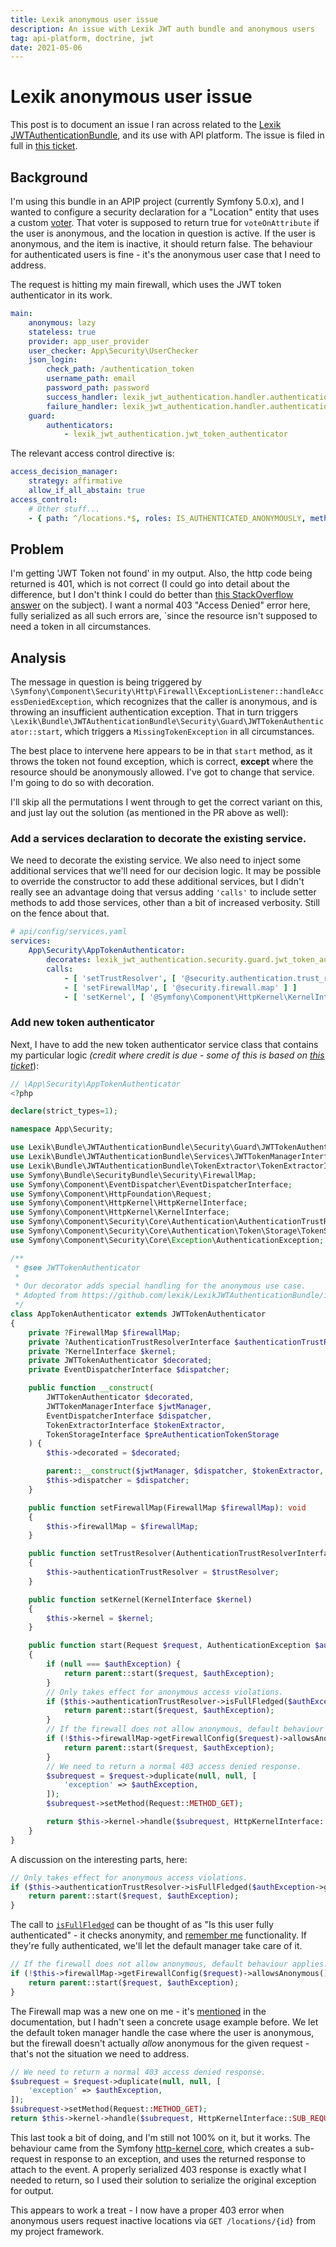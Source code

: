 ```yaml
---
title: Lexik anonymous user issue
description: An issue with Lexik JWT auth bundle and anonymous users
tag: api-platform, doctrine, jwt
date: 2021-05-06
---
```


# Lexik anonymous user issue

This post is to document an issue I ran across related to the [Lexik JWTAuthenticationBundle](https://github.com/lexik/LexikJWTAuthenticationBundle), and its use with API platform.  The issue is filed in full in [this ticket](https://github.com/lexik/LexikJWTAuthenticationBundle/issues/862).

## Background

I'm using this bundle in an APIP project (currently Symfony 5.0.x), and I wanted to configure a security declaration for a "Location" entity that uses a custom [voter](https://symfony.com/doc/current/security/voters.html). That voter is supposed to return true for `voteOnAttribute` if the user is anonymous, and the location in question is active. If the user is anonymous, and the item is inactive, it should return false.  The behaviour for authenticated users is fine - it's the anonymous user case that I need to address.

The request is hitting my main firewall, which uses the JWT token authenticator in its work.

```yaml
main:
    anonymous: lazy
    stateless: true
    provider: app_user_provider
    user_checker: App\Security\UserChecker
    json_login:
        check_path: /authentication_token
        username_path: email
        password_path: password
        success_handler: lexik_jwt_authentication.handler.authentication_success
        failure_handler: lexik_jwt_authentication.handler.authentication_failure
    guard:
        authenticators:
            - lexik_jwt_authentication.jwt_token_authenticator
```

The relevant access control directive is:

```yaml
access_decision_manager:
    strategy: affirmative
    allow_if_all_abstain: true
access_control:
    # Other stuff...
    - { path: ^/locations.*$, roles: IS_AUTHENTICATED_ANONYMOUSLY, methods: [GET] }
```

## Problem

I'm getting 'JWT Token not found' in my output.  Also, the http code being returned is 401, which is not correct (I could go into detail about the difference, but I don't think I could do better than [this StackOverflow answer](https://stackoverflow.com/a/6937030) on the subject). I want a normal 403 "Access Denied" error here, fully serialized as all such errors are, `since the resource isn't supposed to need a token in all circumstances.

## Analysis

The message in question is being triggered by `\Symfony\Component\Security\Http\Firewall\ExceptionListener::handleAccessDeniedException`, which recognizes that the caller is anonymous, and is throwing an insufficient authentication exception. That in turn triggers `\Lexik\Bundle\JWTAuthenticationBundle\Security\Guard\JWTTokenAuthenticator::start`, which triggers a `MissingTokenException` in all circumstances.

The best place to intervene here appears to be in that `start` method, as it throws the token not found exception, which is correct, **except** where the resource should be anonymously allowed.  I've got to change that service.  I'm going to do so with decoration.

I'll skip all the permutations I went through to get the correct variant on this, and just lay out the solution (as mentioned in the PR above as well):

### Add a services declaration to decorate the existing service. 

We need to decorate the existing service.  We also need to inject some additional services that we'll need for our decision logic.  It may be possible to override the constructor to add these additional services, but I didn't really see an advantage doing that versus adding `'calls'` to include setter methods to add those services, other than a bit of increased verbosity.  Still on the fence about that.

```yaml
# api/config/services.yaml
services:
    App\Security\AppTokenAuthenticator:
        decorates: lexik_jwt_authentication.security.guard.jwt_token_authenticator
        calls:
            - [ 'setTrustResolver', [ '@security.authentication.trust_resolver' ] ]
            - [ 'setFirewallMap', [ '@security.firewall.map' ] ]
            - [ 'setKernel', [ '@Symfony\Component\HttpKernel\KernelInterface' ] ]
```

### Add new token authenticator

Next, I have to add the new token authenticator service class that contains my particular logic *(credit where credit is due - some of this is based on [this ticket](https://github.com/lexik/LexikJWTAuthenticationBundle/issues/298)*):

```php
// \App\Security\AppTokenAuthenticator
<?php

declare(strict_types=1);

namespace App\Security;

use Lexik\Bundle\JWTAuthenticationBundle\Security\Guard\JWTTokenAuthenticator;
use Lexik\Bundle\JWTAuthenticationBundle\Services\JWTTokenManagerInterface;
use Lexik\Bundle\JWTAuthenticationBundle\TokenExtractor\TokenExtractorInterface;
use Symfony\Bundle\SecurityBundle\Security\FirewallMap;
use Symfony\Component\EventDispatcher\EventDispatcherInterface;
use Symfony\Component\HttpFoundation\Request;
use Symfony\Component\HttpKernel\HttpKernelInterface;
use Symfony\Component\HttpKernel\KernelInterface;
use Symfony\Component\Security\Core\Authentication\AuthenticationTrustResolverInterface;
use Symfony\Component\Security\Core\Authentication\Token\Storage\TokenStorageInterface;
use Symfony\Component\Security\Core\Exception\AuthenticationException;

/**
 * @see JWTTokenAuthenticator
 *
 * Our decorator adds special handling for the anonymous use case.
 * Adopted from https://github.com/lexik/LexikJWTAuthenticationBundle/issues/298#issuecomment-673408586
 */
class AppTokenAuthenticator extends JWTTokenAuthenticator
{
    private ?FirewallMap $firewallMap;
    private ?AuthenticationTrustResolverInterface $authenticationTrustResolver;
    private ?KernelInterface $kernel;
    private JWTTokenAuthenticator $decorated;
    private EventDispatcherInterface $dispatcher;

    public function __construct(
        JWTTokenAuthenticator $decorated,
        JWTTokenManagerInterface $jwtManager,
        EventDispatcherInterface $dispatcher,
        TokenExtractorInterface $tokenExtractor,
        TokenStorageInterface $preAuthenticationTokenStorage
    ) {
        $this->decorated = $decorated;

        parent::__construct($jwtManager, $dispatcher, $tokenExtractor, $preAuthenticationTokenStorage);
        $this->dispatcher = $dispatcher;
    }

    public function setFirewallMap(FirewallMap $firewallMap): void
    {
        $this->firewallMap = $firewallMap;
    }

    public function setTrustResolver(AuthenticationTrustResolverInterface $trustResolver): void
    {
        $this->authenticationTrustResolver = $trustResolver;
    }

    public function setKernel(KernelInterface $kernel)
    {
        $this->kernel = $kernel;
    }

    public function start(Request $request, AuthenticationException $authException = null)
    {
        if (null === $authException) {
            return parent::start($request, $authException);
        }
        // Only takes effect for anonymous access violations.
        if ($this->authenticationTrustResolver->isFullFledged($authException->getToken())) {
            return parent::start($request, $authException);
        }
        // If the firewall does not allow anonymous, default behaviour applies.
        if (!$this->firewallMap->getFirewallConfig($request)->allowsAnonymous()) {
            return parent::start($request, $authException);
        }
        // We need to return a normal 403 access denied response.
        $subrequest = $request->duplicate(null, null, [
            'exception' => $authException,
        ]);
        $subrequest->setMethod(Request::METHOD_GET);

        return $this->kernel->handle($subrequest, HttpKernelInterface::SUB_REQUEST, false);
    }
}
```

A discussion on the interesting parts, here:

```php
// Only takes effect for anonymous access violations.
if ($this->authenticationTrustResolver->isFullFledged($authException->getToken())) {
    return parent::start($request, $authException);
}
```

The call to [`isFullFledged`](https://github.com/symfony/security-core/blob/87f177afcb99978dc911767f8f24dc0041807004/Authentication/AuthenticationTrustResolver.php#L53) can be thought of as "Is this user fully authenticated" - it checks anonymity, and [remember me](https://symfony.com/doc/current/security/remember_me.html) functionality.  If they're fully authenticated, we'll let the default manager take care of it.

```php
// If the firewall does not allow anonymous, default behaviour applies.
if (!$this->firewallMap->getFirewallConfig($request)->allowsAnonymous()) {
    return parent::start($request, $authException);
}
```
The Firewall map was a new one on me - it's [mentioned](https://symfony.com/doc/current/components/security/firewall.html) in the documentation, but I hadn't seen a concrete usage example before.  We let the default token manager handle the case where the user is anonymous, but the firewall doesn't actually *allow* anonymous for the given request - that's not the situation we need to address.

```php
// We need to return a normal 403 access denied response.
$subrequest = $request->duplicate(null, null, [
    'exception' => $authException,
]);
$subrequest->setMethod(Request::METHOD_GET);
return $this->kernel->handle($subrequest, HttpKernelInterface::SUB_REQUEST, false);
```
This last took a bit of doing, and I'm still not 100% on it, but it works.  The behaviour came from the Symfony [http-kernel core](https://github.com/symfony/http-kernel/blob/8597fb40b172c0c4a2759fab78ebc1a41ba52176/EventListener/ErrorListener.php#L50), which creates a sub-request in response to an exception, and uses the returned response to attach to the event.  A properly serialized 403 response is exactly what I needed to return, so I used their solution to serialize the original exception for output. 

This appears to work a treat - I now have a proper 403 error when anonymous users request inactive locations via `GET /locations/{id}` from my project framework.
